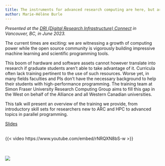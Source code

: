 ```yaml
---
title: The instruments for advanced research computing are here, but are researchers ready?
author: Marie-Hélène Burle
---
```


*Presented at the [DRI (Digital Research Infrastructure) Connect](https://driconnect.alliancecan.ca/) in Vancouver, BC, in June 2023.*

:::{.def}

The current times are exciting: we are witnessing a growth of computing power while the open source community is vigorously building impressive machine learning and scientific programming tools.

This boom of hardware and software assets cannot however translate into research if graduate students aren't able to take advantage of it. Curricula often lack training pertinent to the use of such resources. Worse yet, in many fields faculties and PIs don't have the necessary background to help their students with high-performance programming. The training team at Simon Fraser University Research Computing Group aims to fill this gap in the West on behalf of the Alliance and all Western Canadian universities.

This talk will present an overview of the training we provide, from introductory skill sets for researchers new to ARC and HPC to advanced topics in parallel programming.

:::

[Slides](2023_driconnect_slides.qmd){.btn .btn-outline-primary}
<br><br>

{{< video https://www.youtube.com/embed/rNRQXN8bS-w >}}

<br><br>
![](/img/logo_drac_bilingual_no_bg.svg){fig-alt="frontlogo"}
